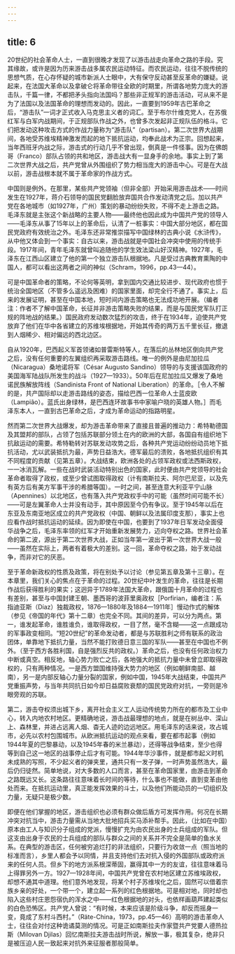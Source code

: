 ```yaml
---
---
---
```

title: 6
---




20世纪的社会革命人士，一直到很晚才发现了以游击战走向革命之路的手段。究其缘故，或许是因为历来游击战多属农民运动特征。而农民运动，往往不脱传统的思想气质，在心存怀疑的城市新派人士眼中，大有保守反动甚至反革命的嫌疑。说起来，在法国大革命以及拿破仑将革命带往全欧的时期里，所谓各地势力庞大的游击队，千篇一律，不都把矛头指向法国吗？那些非正规军的游击活动，可从来不是为了法国以及法国革命的理想而发动的。因此，一直要到1959年古巴革命之后，“游击队”一词才正式收入马克思主义者的词汇。至于布尔什维克党人，在苏俄红军与白军内战期间，于正规部队作战之外，也曾多次发起非正规队伍的格斗。它们把发动这种攻击方式的作战力量称为“游击队”（partisan）。第二次世界大战期间，各地受苏维埃精神激发而起的地下抵抗运动，均奉此战术为正宗。回想起来，当年西班牙内战之际，游击式的行动几乎不曾出现，倒真是一件怪事。因为在佛朗哥（Franco）部队占领的共和地区，游击战大有一显身手的余地。事实上到了第二次世界大战之后，共产党曾从外围组织了势力相当庞大的游击中心。可是在大战以前，游击战根本就不属于革命家的作战方式。

中国则是例外。在那里，某些共产党领袖（但非全部）开始采用游击战术——时间发生在1927年，蒋介石领导的国民党翻脸放弃国共合作发动清党之后。加以共产党在各地城市（如1927年，广州）策划的暴动纷纷失败，不得不走上游击之路。毛泽东就是主张这个新战略的主要人物——最终他也因此成为中国共产党的领导人——毛泽东从事了15年以上的革命后，认清了一桩事实：中国大部分地区，都在国民党政府有效统治之外。毛泽东还非常推崇描写中国绿林的古典小说《水浒传》，从中他又体会到一个事实：自古以来，游击战就是中国社会冲突中使用的传统手段。1917年间，青年毛泽东就曾叫追随他的学生效法梁山好汉精神。1927年，毛泽东在江西山区建立了他的第一个独立游击队根据地。凡是受过古典教育熏陶的中国人，都可以看出这两者之间的神似（Schram，1996，pp.43—44）。

可是中国革命者的策略，不论何等英明，拿到国内交通比较进步、现代政府也惯于统治全国地区（不管多么遥远及困难）的国家里面，却完全行不通了。事实上，后来的发展证明，甚至在中国本地，短时间内游击策略也无法成功地开展。（编者注：作者不了解中国革命，长征并非游击策略失败的结果，而是与国民党军队打正规的阵地战的结果。）国民政府发动数次猛烈的攻击，终于在1934年，迫使共产党放弃了他们在华中各省建立的苏维埃根据地，开始其传奇的两万五千里长征，撤退到人烟稀少、相对偏远的西北边区。

自从1920年，巴西起义军首领诸如普雷斯特等人，在落后的丛林地区倒向共产党之后，没有任何重要的左翼组织再采取游击路线。唯一的例外是由尼加拉瓜（Nicaragua）桑地诺将军（César Augusto Sandino）领导的与支援该国政府的美国海军陆战队所发生的战斗（1927—1933）。50年后在尼加拉瓜又爆发了桑地诺民族解放阵线（Sandinista Front of National Liberation）的革命。［令人不解的是，共产国际却以走游击路线的姿态，描绘巴西一位革命人士蓝皮欧（Lampião）。蓝氏出身绿林，是巴西连环故事书中家喻户晓的英雄人物。］而毛泽东本人，一直到古巴革命之后，才成为革命运动的指路明星。

然而第二次世界大战爆发，却为游击革命带来了直接且普遍的推动力：希特勒德国及其盟邦的部队，占领了包括苏联部分领土在内的欧洲的大部，各国自有组织地下抗敌运动的需要。希特勒转对苏联发动攻势之后，各种共产党运动纷纷动员地下抵抗活动，尤以武装抵抗为最，声势日益浩大。德军最后的溃败，各地抵抗组织有其不同程度的贡献（见第五章）。大战结束，欧洲各处的占领军政权或法西斯政权，一一冰消瓦解。一些在战时武装活动特别出色的国家，此时便由共产党领导的社会革命者取得了政权，或至少曾试图取得政权（计有南斯拉夫、阿尔巴尼亚，以及先有英方后有美方军事干涉的希腊等国）。一时之间，甚至连意大利亚平宁山脉（Apennines）以北地区，也有落入共产党政权手中的可能（虽然时间可能不长）——可是左翼革命人士并没有动手，其中原因至今仍有争议。至于1945年以后在东亚及东南亚地区成立的共产党政权（中国、朝鲜以及法属印度支那），事实上也应看作战时抵抗运动的延续。因为即使在中国，也要到了1937年日军发动全面侵华战争之后，毛泽东率领的红军才开始重新发展势力，迈向夺权之路。世界社会革命的第二波，源出于第二次世界大战，正如当年第一波出于第一次世界大战一般——虽然在实际上，两者有着极大的差别。这一回，革命夺权之路，始于发动战争，而非对它的厌恶。

至于革命新政权的性质及政策，将在别处予以讨论（参见第五章及第十三章）。在本章里，我们关心的焦点在于革命的过程。20世纪中叶发生的革命，往往是长期作战后获得胜利的果实；这迥异于1789年法国大革命，跟俄国十月革命的过程也有差别，甚至与中国封建王朝、墨西哥的波菲里奥政权［Porfirian，编者注：系指迪亚斯（Díaz）独裁政权，1876—1880年及1884—1911年］慢动作式的解体（参见《帝国的年代》第十二章）也完全不同。其间的差异，可以分为两点。第一，谁发起革命，谁胜谁负，谁取得政权，一目了然，毫不含糊——这一点跟成功的军事政变相同。“短20世纪”的革命发动者，都是与苏联胜利之师有联系的政治团体，单靠地下抵抗力量，当然不能打败德日意三国的军队——甚至在中国也不例外。（至于西方各胜利国，自是强烈反共的政权。）革命之后，也没有任何政治权力中断或真空。相反地，轴心势力败亡之后，各地强大的抵抗力量中未曾立即取得政权的，只有两种情况。一是西方盟国维持强大势力的地区（例如朝鲜南部、越南），另一是内部反轴心力量分裂的国家，例如中国，1945年大战结束，中国共产党重振声势，与当年共同抗日如今却日益腐败衰颓的国民党政府对抗，一旁则是冷眼旁观的苏联。

第二，游击夺权须出城下乡，离开社会主义工人运动传统势力所在的都市及工业中心，转入内地农村地区。更精确地说，游击战最理想的地点，就是在树丛中、深山上、森林里，并进占远离人烟、杳无人迹的边远地区。用毛泽东的话来说，攻占城市，必先以农村包围城市。从欧洲抵抗运动的观点来看，要在都市起事（例如1944年夏的巴黎暴动，以及1945年春的米兰暴动），还得等战争结束，至少也得等到自己这一地区的战事停止后才有可能。1944年华沙事件，就是都市起义时机未成熟的写照，不少起义者的弹夹里，通共只有一发子弹，一时声势虽然浩大，最后仍归徒然。简单地说，对大多数的人口而言，甚至在革命国家里，由游击到革命之路既远又长。这条路往往意味着长时间的等待，什么事也不能做，直到变革由他处而来。在抵抗运动里，真正能发挥效果的斗士，以及他们所能动员的一切组织及力量，无疑只是极少数。

即便在他们掌握的地区，游击组织也必须有群众做后盾方可发挥作用。何况在长期冲突对抗当中，游击力量需从当地大批地招兵买马添补帮手。因此，（比如在中国）原本由工人与知识分子组成的党派，慢慢扩充为由农民出身的士兵组成的军队。但这支由出身于农民的士兵组成的部队与群众之间的关系并不完全是简单的鱼水关系。在典型的游击区，任何被穷追烂打的非法组织，只要行为收敛一点（照当地的标准而言），乡里人都会予以同情，并且支持他们去对抗入侵的外国部队或政府派来的任何人员。但乡下的地方派系根深蒂固，赢得其中一方的友谊，往往意味着马上得罪另外一方。1927—1928年间，中国共产党曾在农村地区建立苏维埃政权，却想不通其中道理。他们意外地发现，将某个村子苏维埃化之后，固然可以借着宗族乡亲的好处，一个带一个，建立起一系列的红色根据地。可是相对地，同时却也陷入这些村庄恩怨宿仇的浑水之中——红色根据地的对头，也依样画葫芦建起类似的白色恐怖区。共产党人曾说：“有时候，本来应该是阶级斗争，却反而摇身一变，竟成了东村斗西村。”（Räte-China，1973，pp.45—46）高明的游击革命人士，往往会对付这种诡谲莫测的情况。可是正如南斯拉夫作家暨共产党要人德热拉斯（Milovan Djilas）回忆南斯拉夫游击战时所说，解放一事，极其复杂，绝非只是被压迫人民一致起来对抗外来征服者那般简单。